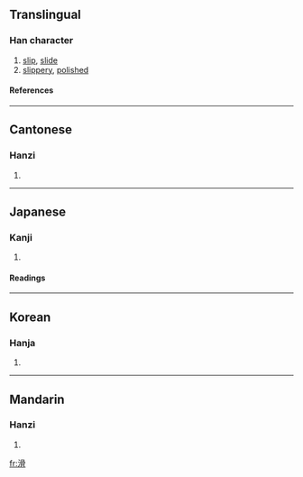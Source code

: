 {{see|磆}}

==Translingual==
===Han character===
{{Han char|rn=85|rad=水|as=10|sn=13|four=3712<sub>7</sub>|canj=水月月月 (EBBB)}}
# [[slip]], [[slide]]
# [[slippery]], [[polished]]
====References====
{{Han ref|kx=0643.030|dkj=18032|dj=1050.100|hdz=31678.040|uh=6ED1|ud=28369|bh=B7C6|bd=47046}}

----
==Cantonese==
===Hanzi===
{{yue-hanzi|jyut=|y=waat6}}
# {{defn|Cantonese}}

----
==Japanese==
===Kanji===
{{ja-kanji|grade=|rs=水10}}
# {{defn|Japanese}} 
====Readings====
{{ja-readings|on=[[かつ]] (katsu), [[こつ]] (kotsu)|kun=[[なめらか]] (nameraka), [[すべる]] (suberu)}}

----
==Korean==
===Hanja===
{{ko-hanja|hangeul=[[활]], [[골]]|eumhun=|rv=hwal, gol|mr=hwal, kol|y=hwal, kol}}
# {{defn|Korean}}

----
==Mandarin==
===Hanzi===
{{cmn-hanzi|pin=[[huá]] (hua2)|wg=hua<sup>2</sup>}}
# {{defn|Mandarin}}

[[fr:滑]]